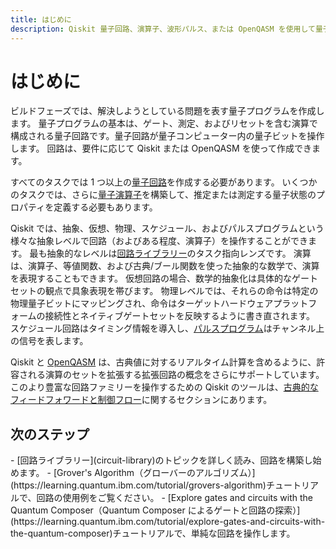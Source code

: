 ```yaml
---
title: はじめに
description: Qiskit 量子回路、演算子、波形パルス、または OpenQASM を使用して量子プログラムをビルドします。
---
```


# はじめに

ビルドフェーズでは、解決しようとしている問題を表す量子プログラムを作成します。 量子プログラムの基本は、ゲート、測定、およびリセットを含む演算で構成される量子回路です。量子回路が量子コンピューター内の量子ビットを操作します。  回路は、要件に応じて Qiskit または OpenQASM を使って作成できます。 

すべてのタスクでは 1 つ以上の[量子回路](circuit-construction)を作成する必要があります。 いくつかのタスクでは、さらに[量子演算子](operators-overview)を構築して、推定または測定する量子状態のプロパティを定義する必要もあります。

Qiskit では、抽象、仮想、物理、スケジュール、およびパルスプログラムという様々な抽象レベルで回路（およびある程度、演算子）を操作することができます。 最も抽象的なレベルは[回路ライブラリー](circuit-library)のタスク指向レンズです。 演算は、演算子、等値関数、および古典/ブール関数を使った抽象的な数学で、演算を表現することもできます。 仮想回路の場合、数学的抽象化は具体的なゲートセットの観点で具象表現を帯びます。 物理レベルでは、それらの命令は特定の物理量子ビットにマッピングされ、命令はターゲットハードウェアプラットフォームの接続性とネイティブゲートセットを反映するように書き直されます。 スケジュール回路はタイミング情報を導入し、[パルスプログラム](pulse)はチャンネル上の信号を表します。

Qiskit と [OpenQASM](introduction-to-qasm) は、古典値に対するリアルタイム計算を含めるように、許容される演算のセットを拡張する拡張回路の概念をさらにサポートしています。 このより豊富な回路ファミリーを操作するための Qiskit のツールは、[古典的なフィードフォワードと制御フロー](classical-feedforward-and-control-flow)に関するセクションにあります。

## 次のステップ

<Admonition type="tip" title="Recommendations">
  -  [回路ライブラリー](circuit-library)のトピックを詳しく読み、回路を構築し始めます。
  - [Grover's Algorithm（グローバーのアルゴリズム）](https://learning.quantum.ibm.com/tutorial/grovers-algorithm)チュートリアルで、回路の使用例をご覧ください。
  - [Explore gates and circuits with the Quantum Composer（Quantum Composer によるゲートと回路の探索）](https://learning.quantum.ibm.com/tutorial/explore-gates-and-circuits-with-the-quantum-composer)チュートリアルで、単純な回路を操作します。
</Admonition>
